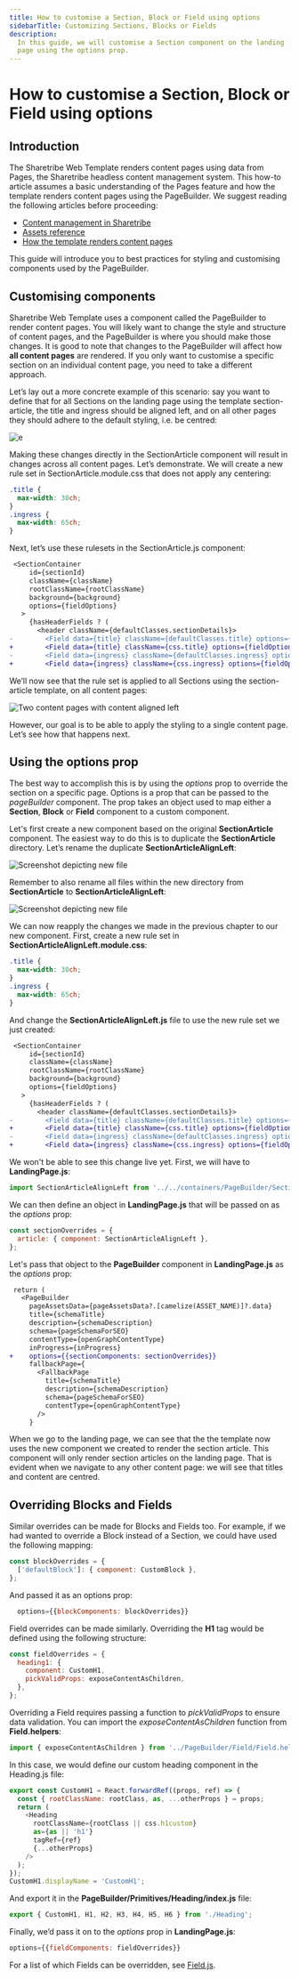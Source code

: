 ```yaml
---
title: How to customise a Section, Block or Field using options
sidebarTitle: Customizing Sections, Blocks or Fields
description:
  In this guide, we will customise a Section component on the landing
  page using the options prop.
---
```


# How to customise a Section, Block or Field using options

## Introduction

The Sharetribe Web Template renders content pages using data from Pages,
the Sharetribe headless content management system. This how-to article
assumes a basic understanding of the Pages feature and how the template
renders content pages using the PageBuilder. We suggest reading the
following articles before proceeding:

- [Content management in Sharetribe](/concepts/content-management/)
- [Assets reference](/references/assets/)
- [How the template renders content pages](/template/content-management/page-builder/)

This guide will introduce you to best practices for styling and
customising components used by the PageBuilder.

## Customising components

Sharetribe Web Template uses a component called the PageBuilder to
render content pages. You will likely want to change the style and
structure of content pages, and the PageBuilder is where you should make
those changes. It is good to note that changes to the PageBuilder will
affect how **all content pages** are rendered. If you only want to
customise a specific section on an individual content page, you need to
take a different approach.

Let’s lay out a more concrete example of this scenario: say you want to
define that for all Sections on the landing page using the template
section-article, the title and ingress should be aligned left, and on
all other pages they should adhere to the default styling, i.e. be
centred:

![e](./example1.png)

Making these changes directly in the SectionArticle component will
result in changes across all content pages. Let’s demonstrate. We will
create a new rule set in SectionArticle.module.css that does not apply
any centering:

```css
.title {
  max-width: 30ch;
}
.ingress {
  max-width: 65ch;
}
```

Next, let’s use these rulesets in the SectionArticle.js component:

```diff
 <SectionContainer
     id={sectionId}
     className={className}
     rootClassName={rootClassName}
     background={background}
     options={fieldOptions}
   >
     {hasHeaderFields ? (
       <header className={defaultClasses.sectionDetails}>
-        <Field data={title} className={defaultClasses.title} options={fieldOptions} />
+        <Field data={title} className={css.title} options={fieldOptions} />
-        <Field data={ingress} className={defaultClasses.ingress} options={fieldOptions} />
+        <Field data={ingress} className={css.ingress} options={fieldOptions} />
```

We’ll now see that the rule set is applied to all Sections using the
section-article template, on all content pages:

![Two content pages with content aligned left](./left-aligned.png)

However, our goal is to be able to apply the styling to a single content
page. Let’s see how that happens next.

## Using the options prop

The best way to accomplish this is by using the _options_ prop to
override the section on a specific page. Options is a prop that can be
passed to the _pageBuilder_ component. The prop takes an object used to
map either a **Section**, **Block** or **Field** component to a custom
component.

Let's first create a new component based on the original
**SectionArticle** component. The easiest way to do this is to duplicate
the **SectionArticle** directory. Let’s rename the duplicate
**SectionArticleAlignLeft**:

![Screenshot depicting new file](./vscode-sc.png)

Remember to also rename all files within the new directory from
**SectionArticle** to **SectionArticleAlignLeft**:

![Screenshot depicting new file](./vscode-sc2.png)

We can now reapply the changes we made in the previous chapter to our
new component. First, create a new rule set in
**SectionArticleAlignLeft.module.css**:

```css
.title {
  max-width: 30ch;
}
.ingress {
  max-width: 65ch;
}
```

And change the **SectionArticleAlignLeft.js** file to use the new rule
set we just created:

```diff
 <SectionContainer
     id={sectionId}
     className={className}
     rootClassName={rootClassName}
     background={background}
     options={fieldOptions}
   >
     {hasHeaderFields ? (
       <header className={defaultClasses.sectionDetails}>
-        <Field data={title} className={defaultClasses.title} options={fieldOptions} />
+        <Field data={title} className={css.title} options={fieldOptions} />
-        <Field data={ingress} className={defaultClasses.ingress} options={fieldOptions} />
+        <Field data={ingress} className={css.ingress} options={fieldOptions} />
```

We won't be able to see this change live yet. First, we will have to
**LandingPage.js**:

```js
import SectionArticleAlignLeft from '../../containers/PageBuilder/SectionBuilder/SectionArticleAlignLeft';
```

We can then define an object in **LandingPage.js** that will be passed
on as the _options_ prop:

```js
const sectionOverrides = {
  article: { component: SectionArticleAlignLeft },
};
```

Let's pass that object to the **PageBuilder** component in
**LandingPage.js** as the _options_ prop:

```diff
 return (
   <PageBuilder
     pageAssetsData={pageAssetsData?.[camelize(ASSET_NAME)]?.data}
     title={schemaTitle}
     description={schemaDescription}
     schema={pageSchemaForSEO}
     contentType={openGraphContentType}
     inProgress={inProgress}
+    options={{sectionComponents: sectionOverrides}}
     fallbackPage={
       <FallbackPage
         title={schemaTitle}
         description={schemaDescription}
         schema={pageSchemaForSEO}
         contentType={openGraphContentType}
       />
     }
```

When we go to the landing page, we can see that the the template now
uses the new component we created to render the section article. This
component will only render section articles on the landing page. That is
evident when we navigate to any other content page: we will see that
titles and content are centred.

## Overriding Blocks and Fields

Similar overrides can be made for Blocks and Fields too. For example, if
we had wanted to override a Block instead of a Section, we could have
used the following mapping:

```js
const blockOverrides = {
  ['defaultBlock']: { component: CustomBlock },
};
```

And passed it as an options prop:

```js
  options={{blockComponents: blockOverrides}}
```

Field overrides can be made similarly. Overriding the **H1** tag would
be defined using the following structure:

```js
const fieldOverrides = {
  heading1: {
    component: CustomH1,
    pickValidProps: exposeContentAsChildren,
  },
};
```

Overriding a Field requires passing a function to _pickValidProps_ to
ensure data validation. You can import the _exposeContentAsChildren_
function from **Field.helpers**:

```js
import { exposeContentAsChildren } from '../PageBuilder/Field/Field.helpers';
```

In this case, we would define our custom heading component in the
Heading.js file:

```js
export const CustomH1 = React.forwardRef((props, ref) => {
  const { rootClassName: rootClass, as, ...otherProps } = props;
  return (
    <Heading
      rootClassName={rootClass || css.h1custom}
      as={as || 'h1'}
      tagRef={ref}
      {...otherProps}
    />
  );
});
CustomH1.displayName = 'CustomH1';
```

And export it in the **PageBuilder/Primitives/Heading/index.js** file:

```js
export { CustomH1, H1, H2, H3, H4, H5, H6 } from './Heading';
```

Finally, we’d pass it on to the _options_ prop in **LandingPage.js**:

```js
options={{fieldComponents: fieldOverrides}}
```

For a list of which Fields can be overridden, see
[Field.js](https://github.com/sharetribe/web-template/blob/main/src/containers/PageBuilder/Field/Field.js).
